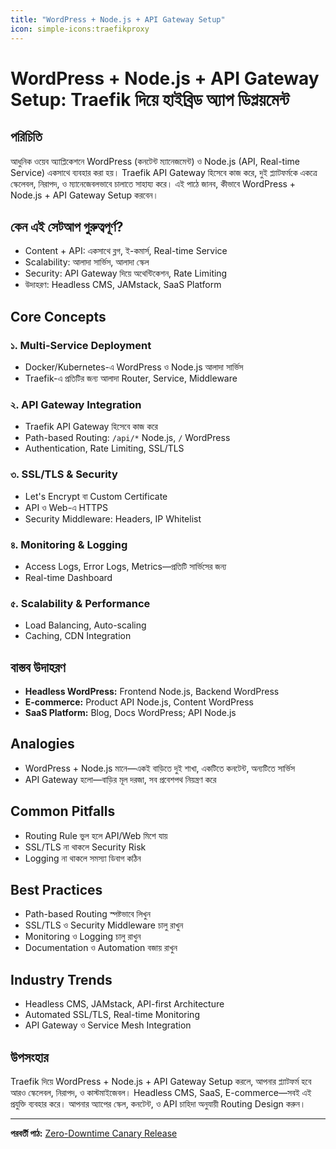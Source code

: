 ```yaml
---
title: "WordPress + Node.js + API Gateway Setup"
icon: simple-icons:traefikproxy
---
```


# WordPress + Node.js + API Gateway Setup: Traefik দিয়ে হাইব্রিড অ্যাপ ডিপ্লয়মেন্ট

## পরিচিতি

আধুনিক ওয়েব অ্যাপ্লিকেশনে WordPress (কনটেন্ট ম্যানেজমেন্ট) ও Node.js (API, Real-time Service) একসাথে ব্যবহার করা হয়। Traefik API Gateway হিসেবে কাজ করে, দুই প্ল্যাটফর্মকে একত্রে স্কেলেবল, নিরাপদ, ও ম্যানেজেবলভাবে চালাতে সাহায্য করে। এই পাঠে জানব, কীভাবে WordPress + Node.js + API Gateway Setup করবেন।

## কেন এই সেটআপ গুরুত্বপূর্ণ?

- Content + API: একসাথে ব্লগ, ই-কমার্স, Real-time Service
- Scalability: আলাদা সার্ভিস, আলাদা স্কেল
- Security: API Gateway দিয়ে অথেন্টিকেশন, Rate Limiting
- উদাহরণ: Headless CMS, JAMstack, SaaS Platform

## Core Concepts

### ১. Multi-Service Deployment
- Docker/Kubernetes-এ WordPress ও Node.js আলাদা সার্ভিস
- Traefik-এ প্রতিটির জন্য আলাদা Router, Service, Middleware

### ২. API Gateway Integration
- Traefik API Gateway হিসেবে কাজ করে
- Path-based Routing: `/api/*` Node.js, `/` WordPress
- Authentication, Rate Limiting, SSL/TLS

### ৩. SSL/TLS & Security
- Let's Encrypt বা Custom Certificate
- API ও Web-এ HTTPS
- Security Middleware: Headers, IP Whitelist

### ৪. Monitoring & Logging
- Access Logs, Error Logs, Metrics—প্রতিটি সার্ভিসের জন্য
- Real-time Dashboard

### ৫. Scalability & Performance
- Load Balancing, Auto-scaling
- Caching, CDN Integration

## বাস্তব উদাহরণ

- **Headless WordPress:** Frontend Node.js, Backend WordPress
- **E-commerce:** Product API Node.js, Content WordPress
- **SaaS Platform:** Blog, Docs WordPress; API Node.js

## Analogies

- WordPress + Node.js মানে—একই বাড়িতে দুই শাখা, একটিতে কনটেন্ট, অন্যটিতে সার্ভিস
- API Gateway হলো—বাড়ির মূল দরজা, সব প্রবেশপথ নিয়ন্ত্রণ করে

## Common Pitfalls

- Routing Rule ভুল হলে API/Web মিশে যায়
- SSL/TLS না থাকলে Security Risk
- Logging না থাকলে সমস্যা ডিবাগ কঠিন

## Best Practices

- Path-based Routing স্পষ্টভাবে লিখুন
- SSL/TLS ও Security Middleware চালু রাখুন
- Monitoring ও Logging চালু রাখুন
- Documentation ও Automation বজায় রাখুন

## Industry Trends

- Headless CMS, JAMstack, API-first Architecture
- Automated SSL/TLS, Real-time Monitoring
- API Gateway ও Service Mesh Integration

## উপসংহার

Traefik দিয়ে WordPress + Node.js + API Gateway Setup করলে, আপনার প্ল্যাটফর্ম হবে আরও স্কেলেবল, নিরাপদ, ও কাস্টমাইজেবল। Headless CMS, SaaS, E-commerce—সবই এই প্রযুক্তি ব্যবহার করে। আপনার অ্যাপের স্কেল, কনটেন্ট, ও API চাহিদা অনুযায়ী Routing Design করুন।

---

**পরবর্তী পাঠ:** [Zero-Downtime Canary Release](/traefik/canary-project)
